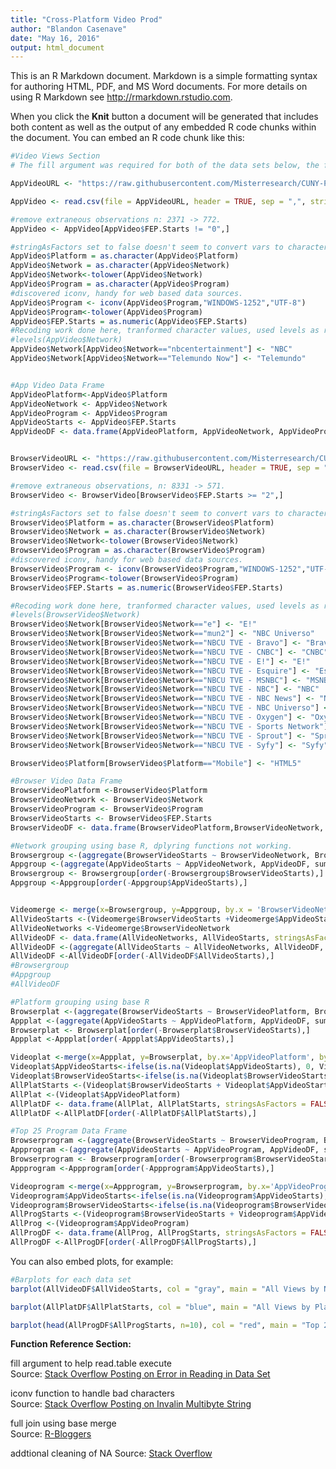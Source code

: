 ```yaml
---
title: "Cross-Platform Video Prod"
author: "Blandon Casenave"
date: "May 16, 2016"
output: html_document
---
```


This is an R Markdown document. Markdown is a simple formatting syntax for authoring HTML, PDF, and MS Word documents. For more details on using R Markdown see <http://rmarkdown.rstudio.com>.

When you click the **Knit** button a document will be generated that includes both content as well as the output of any embedded R code chunks within the document. You can embed an R code chunk like this:

```r
#Video Views Section
# The fill argument was required for both of the data sets below, the first time I encountered the error scan message.

AppVideoURL <- "https://raw.githubusercontent.com/Misterresearch/CUNY-Projects/master/ottmobile.csv"

AppVideo <- read.csv(file = AppVideoURL, header = TRUE, sep = ",", strip.white = TRUE, na.strings = "", fill = TRUE)

#remove extraneous observations n: 2371 -> 772.
AppVideo <- AppVideo[AppVideo$FEP.Starts != "0",]

#stringAsFactors set to false doesn't seem to convert vars to characters.
AppVideo$Platform = as.character(AppVideo$Platform)
AppVideo$Network = as.character(AppVideo$Network)
AppVideo$Network<-tolower(AppVideo$Network)
AppVideo$Program = as.character(AppVideo$Program)
#discovered iconv, handy for web based data sources.
AppVideo$Program <- iconv(AppVideo$Program,"WINDOWS-1252","UTF-8")
AppVideo$Program<-tolower(AppVideo$Program)
AppVideo$FEP.Starts = as.numeric(AppVideo$FEP.Starts)
#Recoding work done here, tranformed character values, used levels as reference.
#levels(AppVideo$Network)
AppVideo$Network[AppVideo$Network=="nbcentertainment"] <- "NBC"
AppVideo$Network[AppVideo$Network=="Telemundo Now"] <- "Telemundo"


#App Video Data Frame
AppVideoPlatform<-AppVideo$Platform
AppVideoNetwork <- AppVideo$Network
AppVideoProgram <- AppVideo$Program
AppVideoStarts <- AppVideo$FEP.Starts
AppVideoDF <- data.frame(AppVideoPlatform, AppVideoNetwork, AppVideoProgram, AppVideoStarts, row.names = NULL, check.rows = FALSE, stringsAsFactors = FALSE)


BrowserVideoURL <- "https://raw.githubusercontent.com/Misterresearch/CUNY-Projects/master/browser.csv"
BrowserVideo <- read.csv(file = BrowserVideoURL, header = TRUE, sep = ",", strip.white = TRUE, na.strings = "", fill = TRUE)

#remove extraneous observations, n: 8331 -> 571.
BrowserVideo <- BrowserVideo[BrowserVideo$FEP.Starts >= "2",]

#stringAsFactors set to false doesn't seem to convert vars to characters.
BrowserVideo$Platform = as.character(BrowserVideo$Platform)
BrowserVideo$Network = as.character(BrowserVideo$Network)
BrowserVideo$Network<-tolower(BrowserVideo$Network)
BrowserVideo$Program = as.character(BrowserVideo$Program)
#discovered iconv, handy for web based data sources.
BrowserVideo$Program <- iconv(BrowserVideo$Program,"WINDOWS-1252","UTF-8")
BrowserVideo$Program<-tolower(BrowserVideo$Program)
BrowserVideo$FEP.Starts = as.numeric(BrowserVideo$FEP.Starts)

#Recoding work done here, tranformed character values, used levels as reference.
#levels(BrowserVideo$Network)
BrowserVideo$Network[BrowserVideo$Network=="e"] <- "E!"
BrowserVideo$Network[BrowserVideo$Network=="mun2"] <- "NBC Universo"
BrowserVideo$Network[BrowserVideo$Network=="NBCU TVE - Bravo"] <- "Bravo"
BrowserVideo$Network[BrowserVideo$Network=="NBCU TVE - CNBC"] <- "CNBC"
BrowserVideo$Network[BrowserVideo$Network=="NBCU TVE - E!"] <- "E!"
BrowserVideo$Network[BrowserVideo$Network=="NBCU TVE - Esquire"] <- "Esquire"
BrowserVideo$Network[BrowserVideo$Network=="NBCU TVE - MSNBC"] <- "MSNBC"
BrowserVideo$Network[BrowserVideo$Network=="NBCU TVE - NBC"] <- "NBC"
BrowserVideo$Network[BrowserVideo$Network=="NBCU TVE - NBC News"] <- "NBC News"
BrowserVideo$Network[BrowserVideo$Network=="NBCU TVE - NBC Universo"] <- "NBC Universo"
BrowserVideo$Network[BrowserVideo$Network=="NBCU TVE - Oxygen"] <- "Oxygen"
BrowserVideo$Network[BrowserVideo$Network=="NBCU TVE - Sports Network"] <- "Sports Network"
BrowserVideo$Network[BrowserVideo$Network=="NBCU TVE - Sprout"] <- "Sprout"
BrowserVideo$Network[BrowserVideo$Network=="NBCU TVE - Syfy"] <- "Syfy"

BrowserVideo$Platform[BrowserVideo$Platform=="Mobile"] <- "HTML5"

#Browser Video Data Frame
BrowserVideoPlatform <-BrowserVideo$Platform
BrowserVideoNetwork <- BrowserVideo$Network
BrowserVideoProgram <- BrowserVideo$Program
BrowserVideoStarts <- BrowserVideo$FEP.Starts
BrowserVideoDF <- data.frame(BrowserVideoPlatform,BrowserVideoNetwork, BrowserVideoProgram, BrowserVideoStarts, stringsAsFactors = FALSE)

#Network grouping using base R, dplyring functions not working.
Browsergroup <-(aggregate(BrowserVideoStarts ~ BrowserVideoNetwork, BrowserVideoDF, sum))
Appgroup <-(aggregate(AppVideoStarts ~ AppVideoNetwork, AppVideoDF, sum))
Browsergroup <- Browsergroup[order(-Browsergroup$BrowserVideoStarts),]
Appgroup <-Appgroup[order(-Appgroup$AppVideoStarts),]


Videomerge <- merge(x=Browsergroup, y=Appgroup, by.x = 'BrowserVideoNetwork', by.y = 'AppVideoNetwork')
AllVideoStarts <-(Videomerge$BrowserVideoStarts +Videomerge$AppVideoStarts)
AllVideoNetworks <-Videomerge$BrowserVideoNetwork
AllVideoDF <- data.frame(AllVideoNetworks, AllVideoStarts, stringsAsFactors = FALSE)
AllVideoDF <-(aggregate(AllVideoStarts ~ AllVideoNetworks, AllVideoDF, sum))
AllVideoDF <-AllVideoDF[order(-AllVideoDF$AllVideoStarts),]
#Browsergroup
#Appgroup
#AllVideoDF

#Platform grouping using base R
Browserplat <-(aggregate(BrowserVideoStarts ~ BrowserVideoPlatform, BrowserVideoDF, sum))
Appplat <-(aggregate(AppVideoStarts ~ AppVideoPlatform, AppVideoDF, sum))
Browserplat <- Browserplat[order(-Browserplat$BrowserVideoStarts),]
Appplat <-Appplat[order(-Appplat$AppVideoStarts),]

Videoplat <-merge(x=Appplat, y=Browserplat, by.x='AppVideoPlatform', by.y='BrowserVideoPlatform', all = TRUE)
Videoplat$AppVideoStarts<-ifelse(is.na(Videoplat$AppVideoStarts), 0, Videoplat$AppVideoStarts)
Videoplat$BrowserVideoStarts<-ifelse(is.na(Videoplat$BrowserVideoStarts), 0, Videoplat$BrowserVideoStarts)
AllPlatStarts <-(Videoplat$BrowserVideoStarts + Videoplat$AppVideoStarts)
AllPlat <-(Videoplat$AppVideoPlatform)
AllPlatDF <- data.frame(AllPlat, AllPlatStarts, stringsAsFactors = FALSE)
AllPlatDF <-AllPlatDF[order(-AllPlatDF$AllPlatStarts),]

#Top 25 Program Data Frame
Browserprogram <-(aggregate(BrowserVideoStarts ~ BrowserVideoProgram, BrowserVideoDF, sum))
Appprogram <-(aggregate(AppVideoStarts ~ AppVideoProgram, AppVideoDF, sum))
Browserprogram <- Browserprogram[order(-Browserprogram$BrowserVideoStarts),]
Appprogram <-Appprogram[order(-Appprogram$AppVideoStarts),]

Videoprogram <-merge(x=Appprogram, y=Browserprogram, by.x='AppVideoProgram', by.y='BrowserVideoProgram', all = TRUE)
Videoprogram$AppVideoStarts<-ifelse(is.na(Videoprogram$AppVideoStarts), 0, Videoprogram$AppVideoStarts)
Videoprogram$BrowserVideoStarts<-ifelse(is.na(Videoprogram$BrowserVideoStarts), 0, Videoprogram$BrowserVideoStarts)
AllProgStarts <-(Videoprogram$BrowserVideoStarts + Videoprogram$AppVideoStarts)
AllProg <-(Videoprogram$AppVideoProgram)
AllProgDF <- data.frame(AllProg, AllProgStarts, stringsAsFactors = FALSE)
AllProgDF <-AllProgDF[order(-AllProgDF$AllProgStarts),]

```

You can also embed plots, for example:

```r
#Barplots for each data set
barplot(AllVideoDF$AllVideoStarts, col = "gray", main = "All Views by Network", xlab = "Video Starts", border = "blue", horiz = FALSE, beside = TRUE, names.arg = AllVideoDF$AllVideoNetworks, cex.names = .6, cex.axis = .6, las=2)

barplot(AllPlatDF$AllPlatStarts, col = "blue", main = "All Views by Platform", xlab = "Video Starts", border = "red", horiz = FALSE, beside = TRUE, names.arg = AllPlatDF$AllPlat, cex.names = .6, cex.axis = .6, las=2)

barplot(head(AllProgDF$AllProgStarts, n=10), col = "red", main = "Top 25 Programs", xlab = "Video Starts", border = "blue", horiz = FALSE, beside = TRUE, names.arg = head(AllProgDF$AllProg, n=10), cex.names = .6, cex.axis = .6, las=2)
```

<b>Function Reference Section:</b>

fill argument to help read.table execute<br>
Source: <a href=http://stackoverflow.com/questions/18161009/error-in-reading-in-data-set-in-r>Stack Overflow Posting on Error in Reading in Data Set</a>

iconv function to handle bad characters<br>
Source: <a href=http://stackoverflow.com/questions/13187605/error-in-tolower-invalid-multibyte-string>Stack Overflow Posting on Invalin Multibyte String</a>

full join using base merge<br>
Source: <a href=http://www.r-bloggers.com/joining-data-frames-in-r/>R-Bloggers</a>

addtional cleaning of NA
Source: <a href=http://stackoverflow.com/questions/2613420/handling-missing-incomplete-data-in-r-is-there-function-to-mask-but-not-remove>Stack Overflow</a>